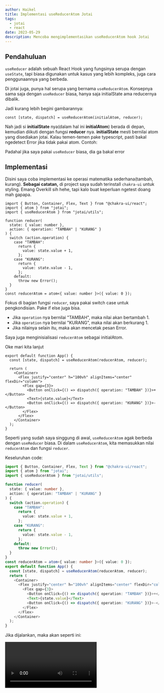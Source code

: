 ```yaml
---
author: Haikel
title: Implementasi useReducerAtom Jotai
tags:
  - jotai
  - react
date: 2023-05-29
description: Mencoba mengimplementasikan useReducerAtom hook Jotai
---
```


## Pendahuluan

`useReducer` adalah sebuah React Hook yang fungsinya serupa dengan `useState`, tapi biasa digunakan untuk kasus yang lebih kompleks, juga cara penggunaannya yang berbeda.

Di jotai juga, punya hal serupa yang bernama `useReducerAtom`. Konsepnya sama saja dengan `useReducer` biasa, hanya saja initialState ama reducernya dibalik.

Jadi kurang lebih begini gambarannya:

```tsx
const [state, dispatch] = useReducerAtom(initialAtom, reducer);
```

Nah jadi si **initialState** nya(dalam hal ini **initialAtom**) berada di depan, kemudian diikuti dengan fungsi **reducer** nya. **initialState** mesti bernilai atom yang disediakan jotai. Kalau temen-temen pake typescript, pasti bakal ngedetect Error jika tidak pakai atom. Contoh:

<LightboxImage
  src="https://ik.imagekit.io/haikelz/blog/implementasi-use-reducer-atom-jotai/error-usereduceratom.png?updatedAt=1720370891940"
  alt="Error initialState"
/>

Padahal jika saya pakai `useReducer` biasa, dia ga bakal error

<LightboxImage
  src="https://ik.imagekit.io/haikelz/blog/implementasi-use-reducer-atom-jotai/usereducer.png?updatedAt=1720370891898"
  alt="useReducer"
/>

## Implementasi

Disini saya coba implementasi ke operasi matematika sederhana(tambah, kurang). **Sebagai catatan,** di project saya sudah terinstall `chakra-ui` untuk styling. Emang Overkill sih hehe, tapi kalo buat keperluan ngetest doang mah gapapa.

```tsx title="App.tsx"
import { Button, Container, Flex, Text } from "@chakra-ui/react";
import { atom } from "jotai";
import { useReducerAtom } from "jotai/utils";

function reducer(
  state: { value: number },
  action: { operation: "TAMBAH" | "KURANG" }
) {
  switch (action.operation) {
    case "TAMBAH":
      return {
        value: state.value + 1,
      };
    case "KURANG":
      return {
        value: state.value - 1,
      };
    default:
      throw new Error();
  }
}
const reducerAtom = atom<{ value: number }>({ value: 0 });
```

Fokus di bagian fungsi `reducer`, saya pakai switch case untuk pengkondisian. Pake if else juga bisa.

- Jika `operation` nya bernilai "TAMBAH", maka nilai akan bertambah 1.
- Jika `operation` nya bernilai "KURANG", maka nilai akan berkurang 1.
- Jika nilainya selain itu, maka akan mencetak pesan Error.

Saya juga menginisialisasi `reducerAtom` sebagai initialAtom.

Oke mari kita lanjut

```tsx title="App.tsx"
export default function App() {
  const [state, dispatch] = useReducerAtom(reducerAtom, reducer);

  return (
    <Container>
      <Flex justify="center" h="100vh" alignItems="center" flexDir="column">
        <Flex gap={3}>
          <Button onClick={() => dispatch({ operation: "TAMBAH" })}>+</Button>
          <Text>{state.value}</Text>
          <Button onClick={() => dispatch({ operation: "KURANG" })}>-</Button>
        </Flex>
      </Flex>
    </Container>
  );
}
```

Seperti yang sudah saya singgung di awal, `useReducerAtom` agak berbeda dengan `useReducer` biasa. Di dalam `useReducerAtom`, kita memasukkan nilai `reducerAtom` dan fungsi `reducer`.

Keseluruhan code:

```ts title="App.tsx"
import { Button, Container, Flex, Text } from "@chakra-ui/react";
import { atom } from "jotai";
import { useReducerAtom } from "jotai/utils";

function reducer(
  state: { value: number },
  action: { operation: "TAMBAH" | "KURANG" }
) {
  switch (action.operation) {
    case "TAMBAH":
      return {
        value: state.value + 1,
      };
    case "KURANG":
      return {
        value: state.value - 1,
      };
    default:
      throw new Error();
  }
}
const reducerAtom = atom<{ value: number }>({ value: 0 });
export default function App() {
  const [state, dispatch] = useReducerAtom(reducerAtom, reducer);
  return (
    <Container>
      <Flex justify="center" h="100vh" alignItems="center" flexDir="column">
        <Flex gap={3}>
          <Button onClick={() => dispatch({ operation: "TAMBAH" })}>+</Button>
          <Text>{state.value}</Text>
          <Button onClick={() => dispatch({ operation: "KURANG" })}>-</Button>
        </Flex>
      </Flex>
    </Container>
  );
}
```

Jika dijalankan, maka akan seperti ini:

<Video src="https://streamable.com/e/utltqe" title="Demo Implementation" />

## Penutup

Yep, mungkin sekian untuk tulisan kali ini. Semoga bermanfaat :)

## Referensi

- [Jotai Docs](https://jotai.org/docs/utilities/reducer#usereduceratom)
- [Dave Gray](https://www.youtube.com/watch?v=26ogBZXeBwc)
- [Webdev Simplified](https://www.youtube.com/watch?v=kK_Wqx3RnHk)
